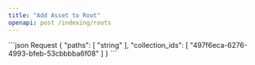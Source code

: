```yaml
---
title: "Add Asset to Root"
openapi: post /indexing/roots
---
```

<RequestExample>
    ```json Request
    {
        "paths": [
        "string"
        ],
        "collection_ids": [
        "497f6eca-6276-4993-bfeb-53cbbbba6f08"
        ]
    }
    ```
</RequestExample>
